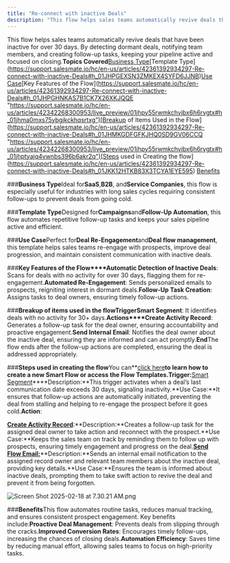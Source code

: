 ```yaml
---
title: "Re-connect with inactive Deals"
description: "This flow helps sales teams automatically revive deals that have been inactive for over 30 days. By detecting dormant deals, notifying team members, a..."
---
```


This flow helps sales teams automatically revive deals that have been inactive for over 30 days. By detecting dormant deals, notifying team members, and creating follow-up tasks, keeping your pipeline active and focused on closing.**Topics Covered**[Business Type](https://support.salesmate.io/hc/en-us/articles/42361392934297-Re-connect-with-inactive-Deals#h_01JHPGEHR9WVB0RSTM7GWSWH1P "https://support.salesmate.io/hc/en-us/articles/42342268300953/live_preview/01jhpy55rwmkchvjbx6h6rvgtx#h_01jhpt8jzbzczdere43nv5vqbr")[Template Type](https://support.salesmate.io/hc/en-us/articles/42361392934297-Re-connect-with-inactive-Deals#h_01JHPGEXSN3ZMKEX4SYFD6JJNB)[Use Case](https://support.salesmate.io/hc/en-us/articles/42361392934297-Re-connect-with-inactive-Deals#h_01JHPGF96RJD3PA8V9013Z4M9R "https://support.salesmate.io/hc/en-us/articles/42342268300953/live_preview/01jhpy55rwmkchvjbx6h6rvgtx#h_01jhptz1a3wyg6g0gz6bsg4vpg")[Key Features of the Flow](https://support.salesmate.io/hc/en-us/articles/42361392934297-Re-connect-with-inactive-Deals#h_01JHPGHNKAS7B1CK7X26XKJQQE "https://support.salesmate.io/hc/en-us/articles/42342268300953/live_preview/01jhpy55rwmkchvjbx6h6rvgtx#h_01jhma0mxs75ybgjkckhqsrtxg")[Breakup of Items Used in the Flow](https://support.salesmate.io/hc/en-us/articles/42361392934297-Re-connect-with-inactive-Deals#h_01JHMKGDFGFKJHQ0SD9GV06CCQ "https://support.salesmate.io/hc/en-us/articles/42342268300953/live_preview/01jhpy55rwmkchvjbx6h6rvgtx#h_01jhptyajq4vwnbs396b6akr2q")[Steps used in Creating the flow](https://support.salesmate.io/hc/en-us/articles/42361392934297-Re-connect-with-inactive-Deals#h_01JKK12HTKB83X3TCYA1EYE595) [Benefits](https://support.salesmate.io/hc/en-us/articles/42361392934297-Re-connect-with-inactive-Deals#h_01JHPGNXAVPCV6SKQS5M5M6DZW "https://support.salesmate.io/hc/en-us/articles/42342268300953/live_preview/01jhpy55rwmkchvjbx6h6rvgtx#h_01jhpxd9q5vwjbeq4va0thyy2t")

###**Business Type**Ideal for**SaaS**,**B2B**, and**Service Companies**, this flow is especially useful for industries with long sales cycles requiring consistent follow-ups to prevent deals from going cold.

###**Template Type**Designed for**Campaigns**and**Follow-Up Automation**, this flow automates repetitive follow-up tasks and keeps your sales pipeline active and efficient.

###**Use Case**Perfect for**Deal Re-Engagement**and**Deal flow management**, this template helps sales teams re-engage with prospects, improve deal progression, and maintain consistent communication with inactive deals.

###**Key Features of the Flow****Automatic Detection of Inactive Deals**: Scans for deals with no activity for over 30 days, flagging them for re-engagement.**Automated Re-Engagement**: Sends personalized emails to prospects, reigniting interest in dormant deals.**Follow-Up Task Creation**: Assigns tasks to deal owners, ensuring timely follow-up actions.

###**Breakup of items used in the flow****Trigger****Smart Segment**: It identifies deals with no activity for 30+ days.**Actions****Create Activity Record**: Generates a follow-up task for the deal owner, ensuring accountability and proactive engagement.**Send Internal Email**: Notifies the deal owner about the inactive deal, ensuring they are informed and can act promptly.**End**The flow ends after the follow-up actions are completed, ensuring the deal is addressed appropriately.

###**Steps used in creating the flow**You can**[click here](https://support.salesmate.io/hc/en-us/articles/42361392934297-Re-connect-with-inactive-Deals#)**to learn how to create a new Smart Flow or access the Flow Templates.**Trigger**:**[Smart Segment](https://support.salesmate.io/hc/en-us/articles/37772408384665-Smart-Segment)****Description:**This trigger activates when a deal’s last communication date exceeds 30 days, signaling inactivity.**Use Case:**It ensures that follow-up actions are automatically initiated, preventing the deal from stalling and helping to re-engage the prospect before it goes cold.**Action**:

[**Create Activity Record**](https://support.salesmate.io/hc/en-us/articles/38098733305753-Create-Record):**Description:**Creates a follow-up task for the assigned deal owner to take action and reconnect with the prospect.**Use Case:**Keeps the sales team on track by reminding them to follow up with prospects, ensuring timely engagement and progress on the deal.[**Send Flow Email:**](https://support.salesmate.io/hc/en-us/articles/38138164432409-Send-Flow-Email)**Description:**Sends an internal email notification to the assigned record owner and relevant team members about the inactive deal, providing key details.**Use Case:**Ensures the team is informed about inactive deals, prompting them to take swift action to revive the deal and prevent it from being forgotten.

![Screen Shot 2025-02-18 at 7.30.21 AM.png](./images/Screen-Shot-2025-02-18-at-7.30.21-AM.png)

###**Benefits**This flow automates routine tasks, reduces manual tracking, and ensures consistent prospect engagement. Key benefits include:**Proactive Deal Management**: Prevents deals from slipping through the cracks.**Improved Conversion Rates**: Encourages timely follow-ups, increasing the chances of closing deals.**Automation Efficiency**: Saves time by reducing manual effort, allowing sales teams to focus on high-priority tasks.
